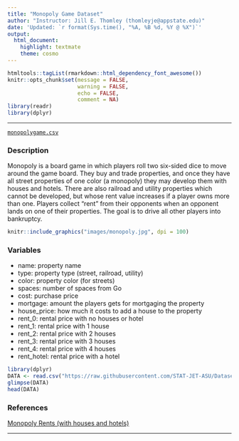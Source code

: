 ```yaml
---
title: "Monopoly Game Dataset"
author: "Instructor: Jill E. Thomley (thomleyje@appstate.edu)"
date: 'Updated: `r format(Sys.time(), "%A, %B %d, %Y @ %X")`'
output: 
  html_document: 
    highlight: textmate
    theme: cosmo
---
```


```r
htmltools::tagList(rmarkdown::html_dependency_font_awesome())
knitr::opts_chunk$set(message = FALSE, 
                      warning = FALSE, 
                      echo = FALSE,
                      comment = NA)
library(readr)
library(dplyr)
```
<hr>

<i class="fas fa-database"></i> [`monopolygame.csv`](https://raw.githubusercontent.com/STAT-JET-ASU/Datasets/master/Instructor/monopolygame.csv)

### Description

Monopoly is a board game in which players roll two six-sided dice to move around the game board. They buy and trade properties, and once they have all street properties of one color (a monopoly) they may develop them with houses and hotels. There are also railroad and utility properties which cannot be developed, but whose rent value increases if a player owns more than one. Players collect "rent" from their opponents when an opponent lands on one of their properties. The goal is to drive all other players into bankruptcy.

```r
knitr::include_graphics("images/monopoly.jpg", dpi = 100)
```

### Variables

* name: property name
* type: property type (street, railroad, utility)
* color: property color (for streets)
* spaces: number of spaces from Go
* cost: purchase price
* mortgage: amount the players gets for mortgaging the property
* house_price: how much it costs to add a house to the property
* rent_0: rental price with no houses or hotel
* rent_1: rental price with 1 house
* rent_2: rental price with 2 houses
* rent_3: rental price with 3 houses
* rent_4: rental price with 4 houses
* rent_hotel: rental price with a hotel

```r
library(dplyr)
DATA <- read.csv("https://raw.githubusercontent.com/STAT-JET-ASU/Datasets/master/Instructor/monopolygame.csv")
glimpse(DATA)
head(DATA)
```

### References

[Monopoly Rents (with houses and hotels)](http://www.falstad.com/monopoly.html)

<hr>


